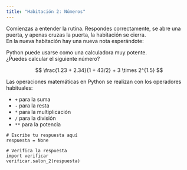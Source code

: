```yaml
---
title: "Habitación 2: Números"
---
```


Comienzas a entender la rutina. Respondes correctamente, se abre una puerta, y apenas cruzas la puerta, la habitación se cierra.  
En la nueva habitación hay una nueva nota esperándote:

<div class="alert alert-info">
Python puede usarse como una calculadora muy potente.  
¿Puedes calcular el siguiente número?

$$
\frac{1.23 + 2.34}{1 + 43/2} + 3 \times 2^{1.5}
$$
</div>
::: {.callout-tip title="Operaciones matemáticas en Python" collapse="true"}
Las operaciones matemáticas en Python se realizan con los operadores habituales:

* `+` para la suma
* `-` para la resta
* `*` para la multiplicación
* `/` para la división
* `**` para la potencia
:::

```pyodide-python
# Escribe tu respuesta aquí
respuesta = None

# Verifica la respuesta
import verificar
verificar.salon_2(respuesta)
```